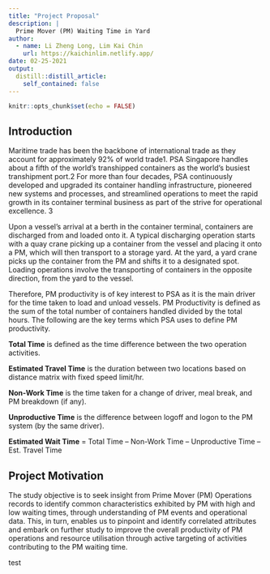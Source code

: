 ```yaml
---
title: "Project Proposal"
description: |
  Prime Mover (PM) Waiting Time in Yard 
author:
  - name: Li Zheng Long, Lim Kai Chin 
    url: https://kaichinlim.netlify.app/
date: 02-25-2021
output:
  distill::distill_article:
    self_contained: false
---
```



```r
knitr::opts_chunk$set(echo = FALSE)
```


## Introduction 


Maritime trade has been the backbone of international trade as they account for approximately 92% of world trade1. PSA Singapore handles about a fifth of the world’s transhipped containers as the world’s busiest transhipment port.2 For more than four decades, PSA continuously developed and upgraded its container handling infrastructure, pioneered new systems and processes, and streamlined operations to meet the rapid growth in its container terminal business as part of the strive for operational excellence. 3 

Upon a vessel’s arrival at a berth in the container terminal, containers are discharged from and loaded onto it. A typical discharging operation starts with a quay crane picking up a container from the vessel and placing it onto a PM, which will then transport to a storage yard. At the yard, a yard crane picks up the container from the PM and shifts it to a designated spot. Loading operations involve the transporting of containers in the opposite direction, from the yard to the vessel.

Therefore, PM productivity is of key interest to PSA as it is the main driver for the time taken to load and unload vessels. PM Productivity is defined as the sum of the total number of containers handled divided by the total hours. The following are the key terms which PSA uses to define PM productivity.  

**Total Time** is defined as the time difference between the two operation activities.  

**Estimated Travel Time** is the duration between two locations based on distance matrix with fixed speed limit/hr. 

**Non-Work Time** is the time taken for a change of driver, meal break, and PM breakdown (if any). 

**Unproductive Time** is the difference between logoff and logon to the PM system (by the same driver). 

**Estimated Wait Time** = Total Time – Non-Work Time – Unproductive Time – Est. Travel Time 



## Project Motivation

The study objective is to seek insight from Prime Mover (PM) Operations records to identify common characteristics exhibited by PM with high and low waiting times, through understanding of PM events and operational data. This, in turn, enables us to pinpoint and identify correlated attributes and embark on further study to improve the overall productivity of PM operations and resource utilisation through active targeting of activities contributing to the PM waiting time.  

test
